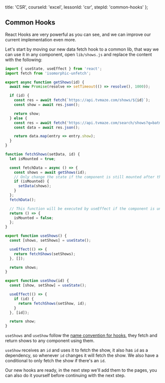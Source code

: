 
  title: 'CSR',
  courseId: 'excel',
  lessonId: 'csr',
  stepId: 'common-hooks'
};

## Common Hooks

React Hooks are very powerful as you can see, and we can improve our current implementation even more.

Let's start by moving our new data fetch hook to a common lib, that way we can use it in any component, open `lib/shows.js` and replace the content with the following:

```jsx
import { useState, useEffect } from 'react';
import fetch from 'isomorphic-unfetch';

export async function getShows(id) {
  await new Promise(resolve => setTimeout(() => resolve(), 1000));

  if (id) {
    const res = await fetch(`https://api.tvmaze.com/shows/${id}`);
    const show = await res.json();

    return show;
  } else {
    const res = await fetch('https://api.tvmaze.com/search/shows?q=batman');
    const data = await res.json();

    return data.map(entry => entry.show);
  }
}

function fetchShows(setData, id) {
  let isMounted = true;

  const fetchData = async () => {
    const shows = await getShows(id);
    // Only change the state if the component is still mounted after the fetch finishes
    if (isMounted) {
      setData(shows);
    }
  };
  fetchData();

  // This function will be executed by useEffect if the component is unmounted
  return () => {
    isMounted = false;
  };
}

export function useShows() {
  const [shows, setShows] = useState();

  useEffect(() => {
    return fetchShows(setShows);
  }, []);

  return shows;
}

export function useShow(id) {
  const [show, setShow] = useState();

  useEffect(() => {
    if (id) {
      return fetchShows(setShow, id);
    }
  }, [id]);

  return show;
}
```

`useShows` and `useShow` follow the [name convention for hooks](https://reactjs.org/docs/hooks-overview.html#building-your-own-hooks), they fetch and return shows to any component using them.

`useShow` receives an `id` and uses it to fetch the show, it also has `id` as a dependency, so whenever `id` changes it will fetch the show. We also have a conditional to only fetch the show if there's an `id`.

Our new hooks are ready, in the next step we'll add them to the pages, you can also do it yourself before continuing with the next step.

